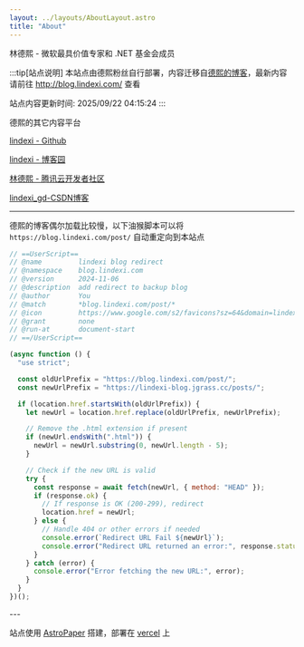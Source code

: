 ```yaml
---
layout: ../layouts/AboutLayout.astro
title: "About"
---
```


林德熙 - 微软最具价值专家和 .NET 基金会成员

:::tip[站点说明]
本站点由德熙粉丝自行部署，内容迁移自[德熙的博客](http://blog.lindexi.com/)，最新内容请前往 http://blog.lindexi.com/ 查看  

站点内容更新时间: 2025/09/22 04:15:24
:::

德熙的其它内容平台

[lindexi - Github](https://github.com/lindexi )

[lindexi - 博客园](https://www.cnblogs.com/lindexi )

[林德熙 - 腾讯云开发者社区](https://cloud.tencent.com/developer/user/2759138 )  

[lindexi_gd-CSDN博客](https://blog.csdn.net/lindexi_gd )  

---

<Collapsible title="看不见的内容" client:load>

德熙的博客偶尔加载比较慢，以下油猴脚本可以将 `https://blog.lindexi.com/post/` 自动重定向到本站点

```js
// ==UserScript==
// @name         lindexi blog redirect
// @namespace    blog.lindexi.com
// @version      2024-11-06
// @description  add redirect to backup blog
// @author       You
// @match        *blog.lindexi.com/post/*
// @icon         https://www.google.com/s2/favicons?sz=64&domain=lindexi.com
// @grant        none
// @run-at       document-start
// ==/UserScript==

(async function () {
  "use strict";

  const oldUrlPrefix = "https://blog.lindexi.com/post/";
  const newUrlPrefix = "https://lindexi-blog.jgrass.cc/posts/";

  if (location.href.startsWith(oldUrlPrefix)) {
    let newUrl = location.href.replace(oldUrlPrefix, newUrlPrefix);

    // Remove the .html extension if present
    if (newUrl.endsWith(".html")) {
      newUrl = newUrl.substring(0, newUrl.length - 5);
    }

    // Check if the new URL is valid
    try {
      const response = await fetch(newUrl, { method: "HEAD" });
      if (response.ok) {
        // If response is OK (200-299), redirect
        location.href = newUrl;
      } else {
        // Handle 404 or other errors if needed
        console.error(`Redirect URL Fail ${newUrl}`);
        console.error("Redirect URL returned an error:", response.status);
      }
    } catch (error) {
      console.error("Error fetching the new URL:", error);
    }
  }
})();
```

</Collapsible>
---

站点使用 [AstroPaper](https://github.com/satnaing/astro-paper) 搭建，部署在 [vercel](https://vercel.com/) 上
